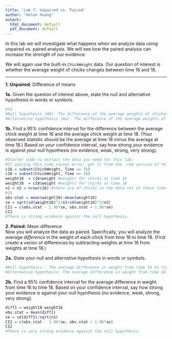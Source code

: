 ```yaml
---
title: 'Lab 7: Unpaired vs. Paired'
author: "Helen Huang"
output:
  html_document: default
  pdf_document: default
---
```


In this lab we will investigate what happens when we analyze data using unpaired vs. paired analysis. We will see how the paired analysis can increase the strength of our evidence.

We will again use the built-in `ChickWeight` data. Our question of interest is whether the average weight of chicks changes between time 16 and 18.

----
**1. Unpaired:** Difference of means

**1a.** Given the queston of interest above, state the null and alternative hypothesis in words or symbols.

```r
#1a
#Null hypothesis (H0): The difference of the average weights of chicken at time 16 and time 18 is zero.
#Alternative hypothesis (Ha): The difference of the average weights of chicken at time 16 and time 18 is not zero.
```

**1b.** Find a 95% confidence interval for the difference between the average chick weight at time 16 and the average chick weight at time 18. (Your observed statistic should be the average at time 18 minus the average at time 16.) Based on your confidence interval, say how strong your evidence is against your null hypothesis (no evidence, weak, strong, very strong).

```r
#Starter code to extract the data you need for this lab:
#If pasting this code causes error, get it from the .rmd version of this file on CCLE
c16 = subset(ChickWeight, Time == 16)
c18 = subset(ChickWeight, Time == 18)
weight16  = c16$weight #weights for chicks at time 16
weight18  = c18$weight #weights for chicks at time 18
n1 = n2 = nrow(c16) #there are 47 chicks in the data set at these times
#1b
obs.stat = mean(weight18)-mean(weight16)
se = sqrt(sd(weight18)^2/n1+sd(weight16)^2/n2)
CI1 = c(obs.stat - 1.96*se, obs.stat + 1.96*se)
CI1
#There is strong evidence against the null hypothesis.
```

**2. Paired:** Mean difference  
Now you will analyze the data as paired. Specifically, you will analyze the average *difference* in the weight of each chick from time 16 to time 18. (First create a vector of differences by subtracting weights at time 16 from weights at time 18.)

**2a.**  State your null and alternative hypothesis in words or symbols.

```r
#Null hypothesis : The average difference in weight from time 16 to time 18 is zero.
#Alternative hypothesis: The average difference in weight from time 16 to time 18 is not zero.
```

**2b.**  Find a 95% confidence interval for the average difference in weight from time 16 to time 18. Based on your confidence interval, say how strong your evidence is against your null hypothesis (no evidence, weak, strong, very strong).

```r
diff1 = weight18-weight16
obs.stat = mean(diff1)
se = sd(diff1)/sqrt(n1)
CI2 = c(obs.stat - 1.96*se, obs.stat + 1.96*se)
CI2
#There is very strong evidence against the null hypothesis.
```